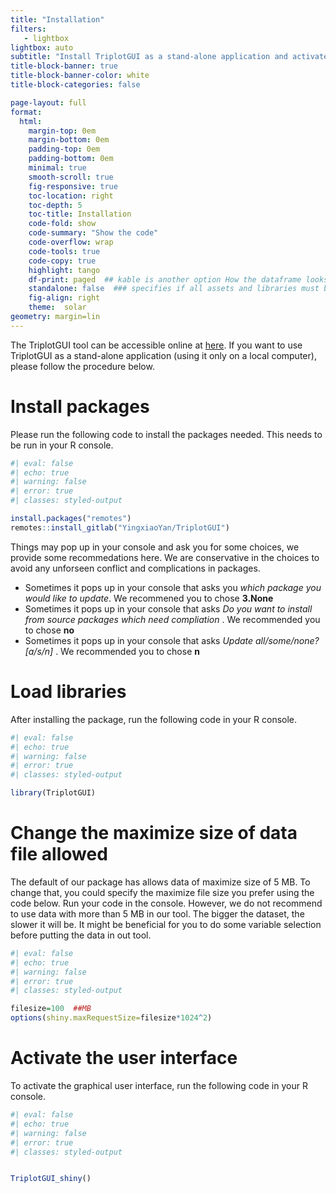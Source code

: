 ```yaml
---
title: "Installation"
filters:
   - lightbox
lightbox: auto
subtitle: "Install TriplotGUI as a stand-alone application and activate its user interface"
title-block-banner: true
title-block-banner-color: white
title-block-categories: false

page-layout: full
format:
  html: 
    margin-top: 0em
    margin-bottom: 0em
    padding-top: 0em
    padding-bottom: 0em
    minimal: true
    smooth-scroll: true
    fig-responsive: true
    toc-location: right
    toc-depth: 5
    toc-title: Installation
    code-fold: show
    code-summary: "Show the code"
    code-overflow: wrap
    code-tools: true
    code-copy: true
    highlight: tango
    df-print: paged  ## kable is another option How the dataframe looks like 
    standalone: false  ### specifies if all assets and libraries must be integrated into the output html file as a standalone document.
    fig-align: right
    theme:  solar
geometry: margin=lin  
---
```


The TriplotGUI tool can be accessible online at [here](https://yingxiao.shinyapps.io/triplotgui/){target="_blank"}. If you want to use TriplotGUI as a stand-alone application (using it only on a local computer), please follow the procedure below.

# Install packages

Please run the following code to install the packages needed. This needs to be run in your R console.

```r
#| eval: false
#| echo: true
#| warning: false
#| error: true
#| classes: styled-output

install.packages("remotes")
remotes::install_gitlab("YingxiaoYan/TriplotGUI")
```

Things may pop up in your console and ask you for some choices, we provide some recommedations here. We are conservative in the choices to avoid any unforseen conflict and complications in packages.

<ul>

<li>Sometimes it pops up in your console that asks you *which package you would like to update*. We recommened you to chose **3.None**</li>

<li>Sometimes it pops up in your console that asks *Do you want to install from source packages which need compliation* . We recommended you to chose **no**</li>

<li>Sometimes it pops up in your console that asks *Update all/some/none?\[a/s/n\]* . We recommended you to chose **n**</li>

</ul>

# Load libraries

After installing the package, run the following code in your R console.

```r
#| eval: false
#| echo: true
#| warning: false
#| error: true
#| classes: styled-output

library(TriplotGUI)
```



# Change the maximize size of data file allowed

The default of our package has allows data of maximize size of 5 MB. To change that, you could specify the maximize file size you prefer using the code below. Run your code in the console. However, we do not recommend to use data with more than 5 MB in our tool. The bigger the dataset, the slower it will be. It might be beneficial for you to do some variable selection before putting the data in out tool.

```r
#| eval: false
#| echo: true
#| warning: false
#| error: true
#| classes: styled-output

filesize=100  ##MB
options(shiny.maxRequestSize=filesize*1024^2)

```

# Activate the user interface

To activate the graphical user interface, run the following code in your R console.

```r
#| eval: false
#| echo: true
#| warning: false
#| error: true
#| classes: styled-output


TriplotGUI_shiny()

```
